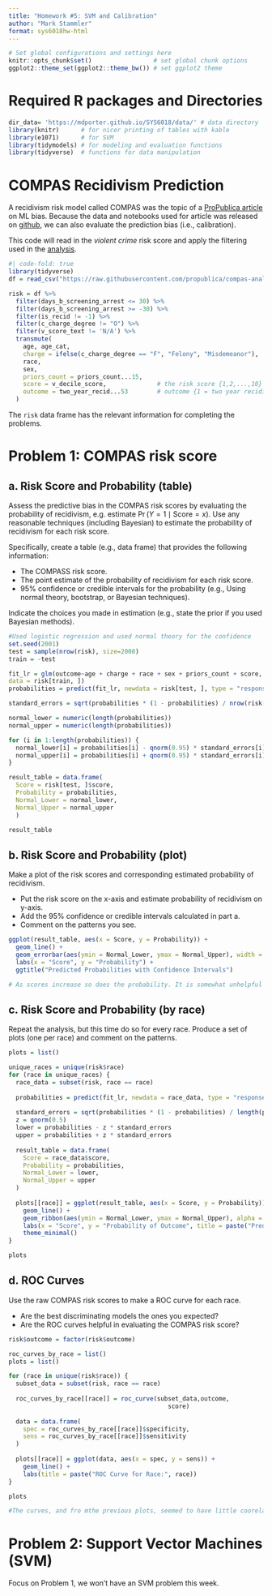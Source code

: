 ---
title: "Homework #5: SVM and Calibration" 
author: "Mark Stammler"
format: sys6018hw-html
---

```{r config, include=FALSE}
# Set global configurations and settings here
knitr::opts_chunk$set()                 # set global chunk options
ggplot2::theme_set(ggplot2::theme_bw()) # set ggplot2 theme
```

# Required R packages and Directories {.unnumbered .unlisted}

```{r packages, message=FALSE, warning=FALSE}
dir_data= 'https://mdporter.github.io/SYS6018/data/' # data directory
library(knitr)      # for nicer printing of tables with kable
library(e1071)      # for SVM
library(tidymodels) # for modeling and evaluation functions
library(tidyverse)  # functions for data manipulation  
```

# COMPAS Recidivism Prediction

A recidivism risk model called COMPAS was the topic of a [ProPublica article](https://www.propublica.org/article/machine-bias-risk-assessments-in-criminal-sentencing/) on ML bias. Because the data and notebooks used for article was released on [github](https://github.com/propublica/compas-analysis), we can also evaluate the prediction bias (i.e., calibration).

This code will read in the *violent crime* risk score and apply the filtering used in the [analysis](https://github.com/propublica/compas-analysis/blob/master/Compas%20Analysis.ipynb).

```{r, message=FALSE}
#| code-fold: true
library(tidyverse)
df = read_csv("https://raw.githubusercontent.com/propublica/compas-analysis/master/compas-scores-two-years-violent.csv")

risk = df %>% 
  filter(days_b_screening_arrest <= 30) %>%
  filter(days_b_screening_arrest >= -30) %>% 
  filter(is_recid != -1) %>%
  filter(c_charge_degree != "O") %>%
  filter(v_score_text != 'N/A') %>% 
  transmute(
    age, age_cat,
    charge = ifelse(c_charge_degree == "F", "Felony", "Misdemeanor"),
    race,
    sex,                 
    priors_count = priors_count...15,
    score = v_decile_score,              # the risk score {1,2,...,10}
    outcome = two_year_recid...53        # outcome {1 = two year recidivate}
  )
```

The `risk` data frame has the relevant information for completing the problems.

# Problem 1: COMPAS risk score

## a. Risk Score and Probability (table)

Assess the predictive bias in the COMPAS risk scores by evaluating the probability of recidivism, e.g. estimate $\Pr(Y = 1 \mid \text{Score}=x)$. Use any reasonable techniques (including Bayesian) to estimate the probability of recidivism for each risk score.

Specifically, create a table (e.g., data frame) that provides the following information:

-   The COMPASS risk score.
-   The point estimate of the probability of recidivism for each risk score.
-   95% confidence or credible intervals for the probability (e.g., Using normal theory, bootstrap, or Bayesian techniques).

Indicate the choices you made in estimation (e.g., state the prior if you used Bayesian methods).

```{r, message=FALSE}

#Used logistic regression and used normal theory for the confidence
set.seed(2001)
test = sample(nrow(risk), size=2000)
train = -test

fit_lr = glm(outcome~age + charge + race + sex + priors_count + score, family='binomial',
data = risk[train, ])
probabilities = predict(fit_lr, newdata = risk[test, ], type = "response")

standard_errors = sqrt(probabilities * (1 - probabilities) / nrow(risk[test, ]))

normal_lower = numeric(length(probabilities))
normal_upper = numeric(length(probabilities))

for (i in 1:length(probabilities)) {
  normal_lower[i] = probabilities[i] - qnorm(0.95) * standard_errors[i]
  normal_upper[i] = probabilities[i] + qnorm(0.95) * standard_errors[i]
}

result_table = data.frame(
  Score = risk[test, ]$score,
  Probability = probabilities,
  Normal_Lower = normal_lower,
  Normal_Upper = normal_upper
  )

result_table
```

## b. Risk Score and Probability (plot)

Make a plot of the risk scores and corresponding estimated probability of recidivism.

-   Put the risk score on the x-axis and estimate probability of recidivism on y-axis.
-   Add the 95% confidence or credible intervals calculated in part a.
-   Comment on the patterns you see.

```{r, message=FALSE}
ggplot(result_table, aes(x = Score, y = Probability)) +
  geom_line() +
  geom_errorbar(aes(ymin = Normal_Lower, ymax = Normal_Upper), width = 0.2) +
  labs(x = "Score", y = "Probability") +
  ggtitle("Predicted Probabilities with Confidence Intervals")

# As scores increase so does the probability. It is somewhat unhelpful for the lower scores, but it's notable to see how the intervals increase as scores and probability increase. 
```

## c. Risk Score and Probability (by race)

Repeat the analysis, but this time do so for every race. Produce a set of plots (one per race) and comment on the patterns.

```{r, message=FALSE}

plots = list()

unique_races = unique(risk$race)
for (race in unique_races) {
  race_data = subset(risk, race == race)
  
  probabilities = predict(fit_lr, newdata = race_data, type = "response")
  
  standard_errors = sqrt(probabilities * (1 - probabilities) / length(probabilities))
  z = qnorm(0.5)
  lower = probabilities - z * standard_errors
  upper = probabilities + z * standard_errors
  
  result_table = data.frame(
    Score = race_data$score,
    Probability = probabilities,
    Normal_Lower = lower,
    Normal_Upper = upper
  )
  
  plots[[race]] = ggplot(result_table, aes(x = Score, y = Probability)) +
    geom_line() +
    geom_ribbon(aes(ymin = Normal_Lower, ymax = Normal_Upper), alpha = 0.2) +
    labs(x = "Score", y = "Probability of Outcome", title = paste("Predicted Probabilities for Race:", race)) +
    theme_minimal()
}

plots
```

## d. ROC Curves

Use the raw COMPAS risk scores to make a ROC curve for each race.

-   Are the best discriminating models the ones you expected?
-   Are the ROC curves helpful in evaluating the COMPAS risk score?

```{r, message=FALSE}
risk$outcome = factor(risk$outcome)

roc_curves_by_race = list()
plots = list()

for (race in unique(risk$race)) {
  subset_data = subset(risk, race == race)
  
  roc_curves_by_race[[race]] = roc_curve(subset_data,outcome, 
                                            score)
  
  data = data.frame(
    spec = roc_curves_by_race[[race]]$specificity,
    sens = roc_curves_by_race[[race]]$sensitivity
  )
  
  plots[[race]] = ggplot(data, aes(x = spec, y = sens)) +
    geom_line() +
    labs(title = paste("ROC Curve for Race:", race))
}

plots

#The curves, and fro mthe previous plots, seemed to have little coorelation between outcomes. The ROC curves are somewhat helpful as a validation effort against my model results. I'm skeptical if my results are skewed, because the internvals changed however, the overall data stayed the same.

```

# Problem 2: Support Vector Machines (SVM)

Focus on Problem 1, we won't have an SVM problem this week.
